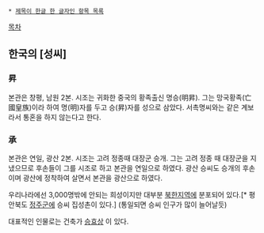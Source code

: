  * [[제목이 한글 한 글자인 항목 목록]]

[[목차]]

== 한국의 [성씨] ==

=== 昇 ===
본관은 창평, 남원 2본. 시조는 귀화한 중국의 황족출신 명승(明昇). 그는 망국황족(亡國皇族)이라 하여 명(明)자를 두고 승(昇)자를 성으로 삼았다. 서촉명씨와는 같은 계보라서 통혼을 하지 않는다고 한다.

=== 承 ===
본관은 연일, 광산 2본. 시조는 고려 정종때 대장군 승개.
그는 고려 정종 때 대장군을 지냈으므로 후손들이 그를 시조로 하고 본관을 연일으로 하였다. 광산 승씨도 승개의 후손이며 광산에 정착하여 살면서 본관을 광산으로 하였다.

우리나라에선 3,000명밖에 안되는 희성이지만 대부분 [[북한]]지역에 분포되어 있다.[* 평안북도 [[정주군]]에 승씨 집성촌이 있다.] (통일되면 승씨 인구가 많이 늘어날듯)

대표적인 인물로는 건축가 [[승효상]] 이 있다.
